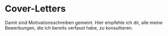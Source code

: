 # Cover-Letters

Damit sind Motivationsschreiben gemeint. Hier empfehle ich dir, alle meine Bewerbungen, die ich bereits verfasst habe, zu konsultieren.


